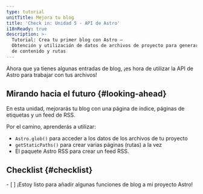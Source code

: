 ```yaml
---
type: tutorial
unitTitle: Mejora tu blog
title: 'Check in: Unidad 5 - API de Astro'
i18nReady: true
description: >-
  Tutorial: Crea tu primer blog con Astro —
  Obtención y utilización de datos de archivos de proyecto para generar dinámicamente páginas
  de contenido y rutas
---
```




Ahora que ya tienes algunas entradas de blog, ¡es hora de utilizar la API de Astro para trabajar con tus archivos!

## Mirando hacia el futuro \{#looking-ahead\}

En esta unidad, mejorarás tu blog con una página de índice, páginas de etiquetas y un feed de RSS.

Por el camino, aprenderás a utilizar:
- `Astro.glob()` para acceder a los datos de los archivos de tu proyecto
- `getStaticPaths()` para crear varias páginas (rutas) a la vez
- El paquete Astro RSS para crear un feed RSS.



<Box icon="check-list">

## Checklist \{#checklist\}

<Checklist>
- [ ] ¡Estoy listo para añadir algunas funciones de blog a mi proyecto Astro!
</Checklist>
</Box>
